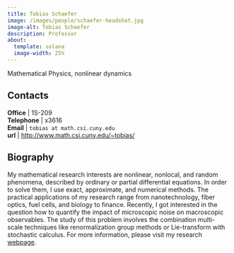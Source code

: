 ```yaml
---
title: Tobias Schaefer
image: /images/people/schaefer-headshot.jpg
image-alt: Tobias Schaefer
description: Professor
about:
  template: solana
  image-width: 25%
---
```



Mathematical Physics, nonlinear dynamics


## Contacts

**Office**    | 1S-209     <br/>
<i class="bi bi-telephone"></i> **Telephone** | x3616<br/>
<i class="bi bi-mailbox"></i> **Email**     | `tobias at math.csi.cuny.edu`    <br/>
<i class="bi bi-x-diamond"></i>**url**  | [http://www.math.csi.cuny.edu/~tobias/](http://www.math.csi.cuny.edu/~tobias/)  <br/>

## Biography

My mathematical research interests are nonlinear, nonlocal, and random
phenomena, described by ordinary or partial differential
equations. In order to solve them, I use exact, approximate, and
numerical methods. The practical applications of my research range
from nanotechnology, fiber optics, fuel cells, and biology to
finance. Recently, I got interested in the question how to quantify
the impact of microscopic noise on macroscopic observables. The study
of this problem involves the combination multi-scale techniques like
renormalization group methods or Lie-transform with stochastic
calculus. For more information, please visit my research
[webpage](http://www.math.csi.cuny.edu/~tobias/).
